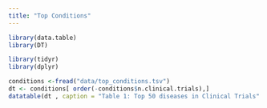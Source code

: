 ```yaml
---
title: "Top Conditions"
---
```




```r
library(data.table)
library(DT)

library(tidyr)
library(dplyr)

conditions <-fread("data/top_conditions.tsv")
dt <- conditions[ order(-conditions$n.clinical.trials),] 
datatable(dt , caption = "Table 1: Top 50 diseases in Clinical Trials" ,  filter = 'top', options = list(pageLength = 10, scrollX = TRUE,   autoWidth = F), rownames = F)

```
